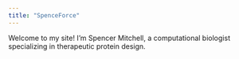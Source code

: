 ```yaml
---
title: "SpenceForce"
---
```


Welcome to my site! I'm Spencer Mitchell, a computational biologist specializing in therapeutic protein design.
